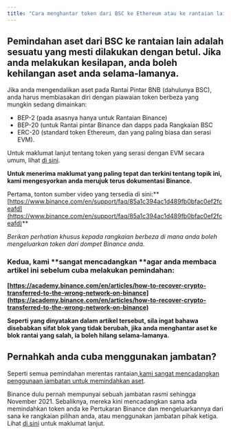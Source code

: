 ```yaml
---
title: "Cara menghantar token dari BSC ke Ethereum atau ke rantaian lain"
---
```


## Pemindahan aset dari BSC ke rantaian lain adalah sesuatu yang mesti dilakukan dengan betul. Jika anda melakukan kesilapan, anda boleh **kehilangan aset anda selama-lamanya.**

Jika anda mengendalikan aset pada Rantai Pintar BNB (dahulunya BSC), anda harus membiasakan diri dengan piawaian token berbeza yang mungkin sedang dimainkan:

- BEP-2 (pada asasnya hanya untuk Rantaian Binance)
- BEP-20 (untuk Rantai pintar Binance dan dapps pada Rangkaian BSC
- ERC-20 (standard token Ethereum, dan yang paling biasa dan serasi EVM).

Untuk maklumat lanjut tentang token yang serasi dengan EVM secara umum, lihat [di sini](/managing-my-tokens/user-guide-tokens).

**Untuk menerima maklumat yang paling tepat dan terkini tentang topik ini, kami mengesyorkan anda merujuk terus dokumentasi Binance.**

Pertama, tonton sumber video yang tersedia di sini:** [https://www.binance.com/en/support/faq/85a1c394ac1d489fb0bfac0ef2fceafd](https://www.binance.com/en/support/faq/85a1c394ac1d489fb0bfac0ef2fceafd)**

_Berikan perhatian khusus kepada rangkaian berbeza di mana anda boleh mengeluarkan token dari dompet Binance anda._

### Kedua, kami **sangat mencadangkan **agar anda membaca artikel ini sebelum cuba melakukan pemindahan:

**[https://academy.binance.com/en/articles/how-to-recover-crypto-transferred-to-the-wrong-network-on-binance](https://academy.binance.com/en/articles/how-to-recover-crypto-transferred-to-the-wrong-network-on-binance)**

**Seperti yang dinyatakan dalam artikel tersebut, sila ingat bahawa disebabkan sifat blok yang tidak berubah, jika anda menghantar aset ke blok rantai yang salah, ia boleh hilang selama-lamanya.**

## Pernahkah anda cuba menggunakan jambatan?

Seperti semua pemindahan merentas rantaian,[kami sangat mencadangkan penggunaan jambatan untuk memindahkan aset](/networks-and-sidechains/field-guide-to-bridges).

Binance dulu pernah mempunyai sebuah jambatan rasmi sehingga November 2021. Sebaliknya, mereka kini mencadangkan sama ada memindahkan token anda ke Pertukaran Binance dan mengeluarkannya dari sana ke rangkaian pilihan anda, atau menggunakan jambatan pihak ketiga. Lihat [di sini](https://www.binance.org/en/bridge) untuk maklumat lanjut.
